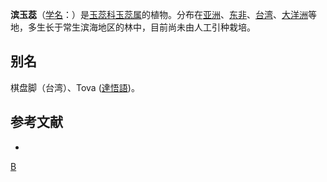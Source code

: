 {{Speciesbox 
| genus = Barringtonia
| species = asiatica
| status = NE
| status_system = IUCN3.1
| authority = (Linn.) Kurz.
| image = Barringtonia asiatica (flower).jpg
| image_caption = 
}}

'''滨玉蕊'''（[[学名|学名]]：{{lang|la|''Barringtonia asiatica''}}）是[[玉蕊科|玉蕊科]][[玉蕊属|玉蕊属]]的植物。分布在[[亚洲|亚洲]]、[[东非|东非]]、[[台湾|台湾]]、[[大洋洲|大洋洲]]等地，多生长于常生滨海地区的林中，目前尚未由人工引种栽培。

== 别名 ==
棋盘脚（台湾）、Tova ([[達悟語|達悟語]])。

== 参考文献 ==
<div class="references-small">
* {{cite web| url =http://www.bioinfo.cn/db05/KmzwSpecies.php?action=view&id=29430| title =滨玉蕊| work =《中国高等植物数据库全库》| publisher =中国科学院微生物研究所| author =昆明植物研究所| accessdate =2009-02-26| deadurl =yes| archiveurl =https://web.archive.org/web/20160305004812/http://www.bioinfo.cn/db05/KmzwSpecies.php?action=view&id=29430| archivedate =2016-03-05}}
</div>
{{Taxonbar|from=Q311468}}

[[Category:玉蕊属|B]]
